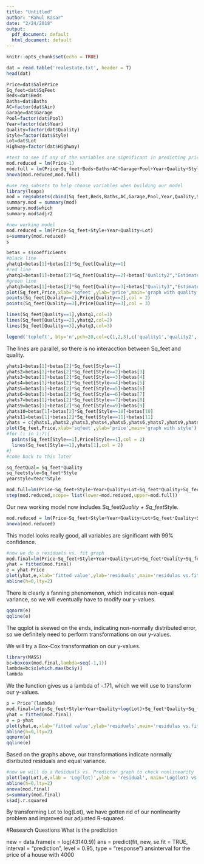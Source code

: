 ```yaml
---
title: "Untitled"
author: "Rahul Kasar"
date: "2/24/2018"
output:
  pdf_document: default
  html_document: default
---
```


```r
knitr::opts_chunk$set(echo = TRUE)
```

```r

dat = read.table('realestate.txt', header = T)
head(dat)

Price=dat$SalePrice
Sq_feet=dat$SqFeet
Beds=dat$Beds
Baths=dat$Baths
AC=factor(dat$Air)
Garage=dat$Garage
Pool=factor(dat$Pool)
Year=factor(dat$Year)
Quality=factor(dat$Quality)
Style=factor(dat$Style)
Lot=dat$Lot
Highway=factor(dat$Highway)

```

```r
#test to see if any of the variables are significant in predicting price
mod.reduced = lm(Price~1)
mod.full = lm(Price~Sq_feet+Beds+Baths+AC+Garage+Pool+Year+Quality+Style+Lot+Highway)
anova(mod.reduced,mod.full)
```

```r
#use reg subsets to help choose variables when building our model
library(leaps)
mod = regsubsets(cbind(Sq_feet,Beds,Baths,AC,Garage,Pool,Year,Quality,Style,Lot,Highway),Price)
summary.mod = summary(mod)
summary.mod$which
summary.mod$adjr2
```
```r
#new working model
mod.reduced = lm(Price~Sq_feet+Style+Year+Quality+Lot)
s=summary(mod.reduced)
s
```

```r
betas = s$coefficients
#black line
yhatq1=betas[1]+betas[2]*Sq_feet[Quality==1]
#red line
yhatq2=betas[1]+betas[2]*Sq_feet[Quality==2]+betas["Quality2","Estimate"]
#green line
yhatq3=betas[1]+betas[2]*Sq_feet[Quality==3]+betas["Quality3","Estimate"]
plot(Sq_feet,Price,xlab='sqfeet',ylab='price',main='graph with quality')
points(Sq_feet[Quality==2],Price[Quality==2],col = 2)
points(Sq_feet[Quality==3],Price[Quality==3],col = 3)

lines(Sq_feet[Quality==1],yhatq1,col=1)
lines(Sq_feet[Quality==2],yhatq2,col=2)
lines(Sq_feet[Quality==3],yhatq3,col=3)

legend('topleft', bty='n',pch=20,col=c(1,2,3),c('quality1','quality2','quality3'),lty = c(1,1,1))
```

The lines are parallel, so there is no interacction between Sq_feet and quality.

```r

yhats1=betas[1]+betas[2]*Sq_feet[Style==1]
yhats2=betas[1]+betas[2]*Sq_feet[Style==2]+betas[3]
yhats3=betas[1]+betas[2]*Sq_feet[Style==3]+betas[4]
yhats4=betas[1]+betas[2]*Sq_feet[Style==4]+betas[5]
yhats5=betas[1]+betas[2]*Sq_feet[Style==5]+betas[6]
yhats6=betas[1]+betas[2]*Sq_feet[Style==6]+betas[7]
yhats7=betas[1]+betas[2]*Sq_feet[Style==7]+betas[8]
yhats9=betas[1]+betas[2]*Sq_feet[Style==9]+betas[9]
yhats10=betas[1]+betas[2]*Sq_feet[Style==10]+betas[10]
yhats11=betas[1]+betas[2]*Sq_feet[Style==11]+betas[11]
yhats = c(yhats1,yhats2,yhats3,yhats4,yhats5,yhats6,yhats7,yhats9,yhats10,yhats11)
plot(Sq_feet,Price,xlab='sqfeet',ylab='price',main='graph with style')
#for (i in 1:7){
  points(Sq_feet[Style==1],Price[Style==1],col = 2)
  lines(Sq_feet[Style==1],yhats[1],col = 2)
#}
#come back to this later
```

```r
sq_feetQual= Sq_feet*Quality
sq_feetstyle=Sq_feet*Style
yearstyle=Year*Style

mod.full=lm(Price~Sq_feet+Style+Year+Quality+Lot+Sq_feet*Quality+Sq_feet*Style+Year*Style)
step(mod.reduced,scope= list(lower=mod.reduced,upper=mod.full))
```
Our new working model now includes Sq_feet*Quality + Sq_feet*Style.
```r
mod.reduced = lm(Price~Sq_feet+Style+Year+Quality+Lot+Sq_feet*Quality+Sq_feet*Style)
anova(mod.reduced)
```

This model looks really good, all variables are significant with 99% confidence.

```r
#now we do a residuals vs. fit graph
mod.final=lm(Price~Sq_feet+Style+Year+Quality+Lot+Sq_feet*Quality+Sq_feet*Style)
yhat = fitted(mod.final)
e = yhat-Price
plot(yhat,e,xlab='fitted value',ylab='residuals',main='residulas vs.fit')
abline(h=0,lty=2)
```

There is clearly a fanning phenomenon, which indicates non-equal variance, so we will eventually have to modify our y-values.

```r
qqnorm(e)
qqline(e)
```

The qqplot is skewed on the ends, indicating non-normally distributed error, so we definitely need to perform transformations on our y-values.

We will try a Box-Cox transformation on our y-values.

```r
library(MASS)
bc=boxcox(mod.final,lambda=seq(-1,1))
lambda=bc$x[which.max(bc$y)]
lambda
```

We the function gives us a lambda of -.171, which we will use to transform our y-values.

```r
p = Price^(lambda)
mod.final=lm(p~Sq_feet+Style+Year+Quality+log(Lot)+Sq_feet*Quality+Sq_feet*Style)
yhat = fitted(mod.final)
e = p-yhat
plot(yhat,e,xlab='fitted value',ylab='residuals',main='residulas vs.fit')
abline(h=0,lty=2)
qqnorm(e)
qqline(e)
```

Based on the graphs above, our transformations indicate normally disributed residuals and equal variance.

```r
#now we will do a Residuals vs. Predictor graph to check nonlinearity
plot(log(Lot),e,xlab = 'Log(lot)',ylab = 'residual', main='Log(lot) vs. Predictor')
abline(h=0,lty=2)
anova(mod.final)
s=summary(mod.final)
s$adj.r.squared
```
By transforming Lot to log(Lot), we have gotten rid of our nonlinearity problem and improved our adjusted R-squared.

#Research Questions
What is the predicition 

new = data.frame(x = log(43140.9))
ans = predict(fit, new, se.fit = TRUE, interval = "prediction", level = 0.95, type = "response")
ansinterval for the price of a house with 4000 
